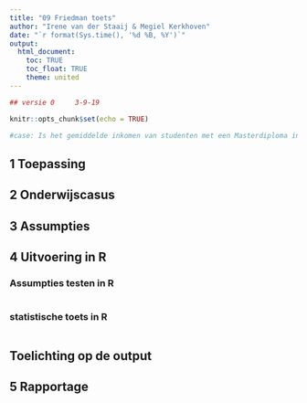 ```yaml
---
title: "09 Friedman toets"
author: "Irene van der Staaij & Megiel Kerkhoven"
date: "`r format(Sys.time(), '%d %B, %Y')`"
output: 
  html_document:
    toc: TRUE
    toc_float: TRUE
    theme: united
---
```


``` r
## versie 0     3-9-19
```

```r
knitr::opts_chunk$set(echo = TRUE)
```


```r
#case: Is het gemiddelde inkomen van studenten met een Masterdiploma in opleiding X gestegen tussen 1, 5 jaar en 9 jaar na het afstuderen?


```

## 1 Toepassing

## 2 Onderwijscasus

## 3 Assumpties

## 4 Uitvoering in R

### Assumpties testen in R

```r

```

### statistische toets in R

```r

```

## Toelichting op de output

## 5 Rapportage

